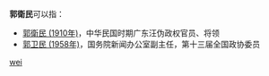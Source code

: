 '''郭衛民'''可以指：
* [[郭衛民_(1910年)|郭衛民 (1910年)]]，中华民国时期广东汪伪政权官员、将领
* [[郭卫民_(1958年)|郭卫民 (1958年)]]，国务院新闻办公室副主任，第十三届全国政协委员

{{disambig}}

[[Category:三字郭姓人名消歧义|wei]]